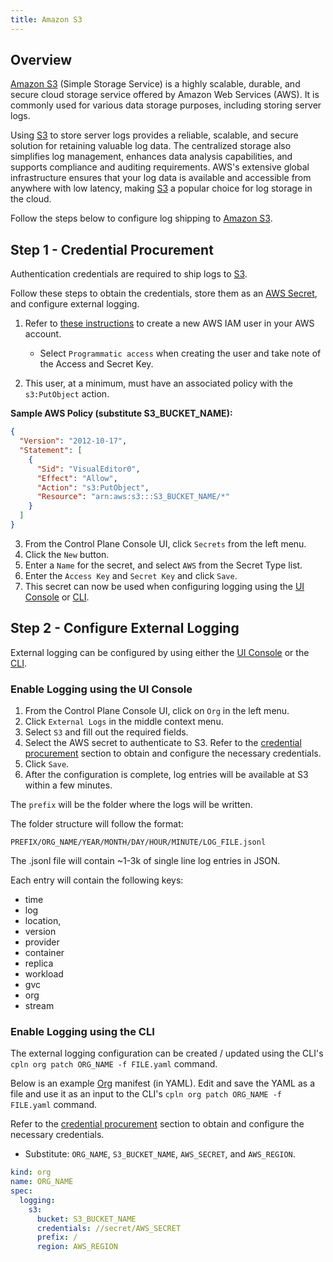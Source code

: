 ```yaml
---
title: Amazon S3
---
```


## Overview

[Amazon S3](https://aws.amazon.com/s3/) (Simple Storage Service) is a highly scalable, durable, and secure cloud storage service offered by Amazon Web Services (AWS). It is commonly used for various data storage purposes, including storing server logs.

Using [S3](https://aws.amazon.com/s3/) to store server logs provides a reliable, scalable, and secure solution for retaining valuable log data. The centralized storage also simplifies log management, enhances data analysis capabilities, and supports compliance and auditing requirements. AWS's extensive global infrastructure ensures that your log data is available and accessible from anywhere with low latency, making [S3](https://aws.amazon.com/s3/) a popular choice for log storage in the cloud.

Follow the steps below to configure log shipping to [Amazon S3](https://aws.amazon.com/s3/).

## Step 1 - Credential Procurement

Authentication credentials are required to ship logs to [S3](https://aws.amazon.com/s3/).

Follow these steps to obtain the credentials, store them as an [AWS Secret](/reference/secret#amazon-web-services-aws), and
configure external logging.

1. Refer to [these instructions](https://docs.aws.amazon.com/IAM/latest/UserGuide/id_users_create.html) to create a new AWS IAM user in your AWS account.

   - Select `Programmatic access` when creating the user and take note of the Access and Secret Key.

2. This user, at a minimum, must have an associated policy with the `s3:PutObject` action.

**Sample AWS Policy (substitute S3_BUCKET_NAME):**

```json JSON
{
  "Version": "2012-10-17",
  "Statement": [
    {
      "Sid": "VisualEditor0",
      "Effect": "Allow",
      "Action": "s3:PutObject",
      "Resource": "arn:aws:s3:::S3_BUCKET_NAME/*"
    }
  ]
}
```

3. From the Control Plane Console UI, click `Secrets` from the left menu.
4. Click the `New` button.
5. Enter a `Name` for the secret, and select `AWS` from the Secret Type list.
6. Enter the `Access Key` and `Secret Key` and click `Save`.
7. This secret can now be used when configuring logging using the [UI Console](#enable-logging-using-the-ui-console) or [CLI](#enable-logging-using-the-cli).

## Step 2 - Configure External Logging

External logging can be configured by using either the [UI Console](#enable-logging-using-the-ui-console) or the [CLI](#enable-logging-using-the-cli).

### Enable Logging using the UI Console

1. From the Control Plane Console UI, click on `Org` in the left menu.
2. Click `External Logs` in the middle context menu.
3. Select `S3` and fill out the required fields.
4. Select the AWS secret to authenticate to S3. Refer to the [credential procurement](#step-1-credential-procurement) section to obtain and configure the necessary credentials.
5. Click `Save`.
6. After the configuration is complete, log entries will be available at S3 within a few minutes.

<Tip>

The `prefix` will be the folder where the logs will be written.

The folder structure will follow the format:

`PREFIX/ORG_NAME/YEAR/MONTH/DAY/HOUR/MINUTE/LOG_FILE.jsonl`

The .jsonl file will contain ~1-3k of single line log entries in JSON.

Each entry will contain the following keys:

- time
- log
- location,
- version
- provider
- container
- replica
- workload
- gvc
- org
- stream

</Tip>

### Enable Logging using the CLI

The external logging configuration can be created / updated using the CLI's `cpln org patch ORG_NAME -f FILE.yaml` command.

Below is an example [Org](/reference/org) manifest (in YAML). Edit and save the YAML as a file and use it as an input to the CLI's `cpln org patch ORG_NAME -f FILE.yaml` command.

Refer to the [credential procurement](#step-1-credential-procurement) section to obtain and configure the necessary credentials.

- Substitute: `ORG_NAME`, `S3_BUCKET_NAME`, `AWS_SECRET`, and `AWS_REGION`.

```yaml YAML
kind: org
name: ORG_NAME
spec:
  logging:
    s3:
      bucket: S3_BUCKET_NAME
      credentials: //secret/AWS_SECRET
      prefix: /
      region: AWS_REGION
```
